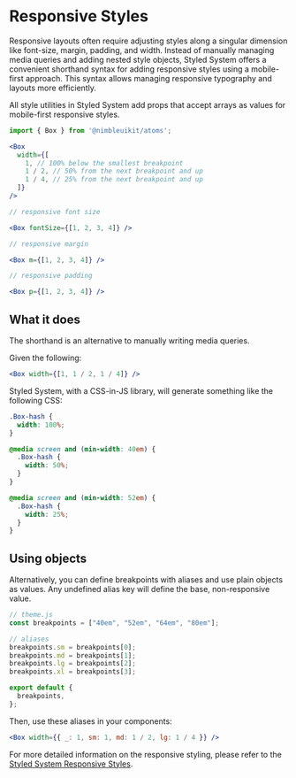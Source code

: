 # Responsive Styles

Responsive layouts often require adjusting styles along a singular dimension like font-size, margin, padding, and width. Instead of manually managing media queries and adding nested style objects, Styled System offers a convenient shorthand syntax for adding responsive styles using a mobile-first approach. This syntax allows managing responsive typography and layouts more efficiently.

All style utilities in Styled System add props that accept arrays as values for mobile-first responsive styles.

```jsx
import { Box } from '@nimbleuikit/atoms';

<Box
  width={[
    1, // 100% below the smallest breakpoint
    1 / 2, // 50% from the next breakpoint and up
    1 / 4, // 25% from the next breakpoint and up
  ]}
/>

// responsive font size

<Box fontSize={[1, 2, 3, 4]} />

// responsive margin

<Box m={[1, 2, 3, 4]} />

// responsive padding

<Box p={[1, 2, 3, 4]} />
```

## What it does

The shorthand is an alternative to manually writing media queries.

Given the following:

```jsx
<Box width={[1, 1 / 2, 1 / 4]} />
```

Styled System, with a CSS-in-JS library, will generate something like the following CSS:

```css
.Box-hash {
  width: 100%;
}

@media screen and (min-width: 40em) {
  .Box-hash {
    width: 50%;
  }
}

@media screen and (min-width: 52em) {
  .Box-hash {
    width: 25%;
  }
}
```

## Using objects

Alternatively, you can define breakpoints with aliases and use plain objects as values. Any undefined alias key will define the base, non-responsive value.

```jsx
// theme.js
const breakpoints = ["40em", "52em", "64em", "80em"];

// aliases
breakpoints.sm = breakpoints[0];
breakpoints.md = breakpoints[1];
breakpoints.lg = breakpoints[2];
breakpoints.xl = breakpoints[3];

export default {
  breakpoints,
};
```

Then, use these aliases in your components:

```jsx
<Box width={{ _: 1, sm: 1, md: 1 / 2, lg: 1 / 4 }} />
```

For more detailed information on the responsive styling, please refer to the [Styled System Responsive Styles](https://styled-system.com/responsive-styles/).
